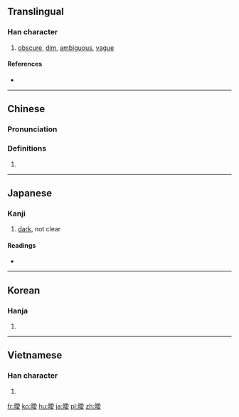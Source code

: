 {{also|暧}}
==Translingual==

===Han character===
{{Han char|rn=72|rad=日|as=13|sn=17|four=6204<sub>7</sub>|canj=日月月水 (ABBE)|ids=⿰[[日]][[愛]]}}

# [[obscure]], [[dim]], [[ambiguous]], [[vague]]

====References====
* {{Han ref|kx=0500.380|dkj=14206|dj=0871.040|hdz=21538.170|uh=66D6|ud=26326|bh=C0C7|bd=49351}}

----

==Chinese==
{{zh-forms|s=暧}}

===Pronunciation===
{{zh-pron
|m=ài
|c=oi2,oi3
|mc=y
|oc=y
|ma=
|cat=a
}}

===Definitions===
# {{rfdef|lang=zh}}

----

==Japanese==

===Kanji===
{{ja-kanji|grade=c|rs=日13}}

# [[dark]], not clear

====Readings====
* {{ja-readings|kanon=[[あい]] (ai)|kun=[[くらい]] (kurai)}}

----

==Korean==

===Hanja===
{{ko-hanja|hangeul=애|eumhun=|rv=ae|mr=ae|y=ay}}

# {{defn|lang=ko|sort=日13}}

----

==Vietnamese==

===Han character===
{{vi-readings|rs=日13| hanviet = áy}}

# {{defn|lang=vi|sort=日13}}

[[fr:曖]]
[[ko:曖]]
[[hu:曖]]
[[ja:曖]]
[[pl:曖]]
[[zh:曖]]